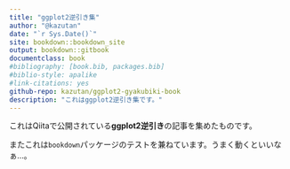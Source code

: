 ```yaml
--- 
title: "ggplot2逆引き集"
author: "@kazutan"
date: "`r Sys.Date()`"
site: bookdown::bookdown_site
output: bookdown::gitbook
documentclass: book
#bibliography: [book.bib, packages.bib]
#biblio-style: apalike
#link-citations: yes
github-repo: kazutan/ggplot2-gyakubiki-book
description: "これはggplot2逆引き集です。"
---
```


これはQiitaで公開されている**ggplot2逆引き**の記事を集めたものです。

またこれは`bookdown`パッケージのテストを兼ねています。うまく動くといいなぁ…。

